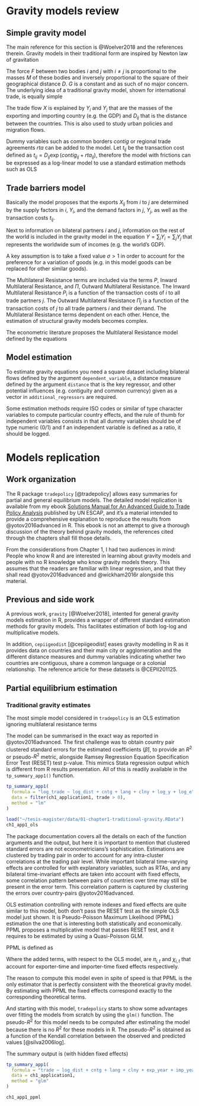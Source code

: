 \chapter{Replication of `An Advanced Guide To Trade Policy Analysis'}

# Gravity models review

## Simple gravity model

The main reference for this section is @Woelver2018 and the references therein. Gravity models in their traditional form are inspired by Newton law of gravitation
\begin{equation}
F_{ij}=G\frac{M_{i}M_{j}}{D^{2}_{ij}}.
\end{equation}

The force $F$ between two bodies $i$ and $j$ with $i \neq j$ is proportional to the masses $M$ of these bodies and inversely proportional to the square of their geographical distance $D$. $G$ is a constant and as such of no major concern. The underlying idea of a traditional gravity model, shown for international trade, is equally simple
\begin{equation}
X_{ij}=G\frac{Y_{i}^{\beta_{1}}Y_{j}^{\beta_{2}}}{D_{ij}^{\beta_{3}}}.
\end{equation}

The trade flow $X$ is explained by $Y_{i}$ and $Y_{j}$ that are the masses of the exporting and importing country (e.g. the GDP) and $D_{ij}$ that is the distance between the countries. This is also used to study urban policies and migration flows.

Dummy variables such as common borders $contig$ or regional trade agreements $rta$ can be added to the model. Let $t_{ij}$ be the transaction cost defined as $t_{ij}= D_{ij} \exp(contig_{ij} + rta_{ij})$, therefore the model with frictions can be expressed as a log-linear model to use a standard estimation methods such as OLS
\begin{align}
X_{ij} =& G\frac{Y_{i}^{\beta_{1}}Y_{j}^{\beta_{2}}}{t_{ij}^{\beta_{3}}} \\
\implies \log X_{ij} =& \beta_{0}\log G +\beta_{1}\log Y_{i}+\beta_{2}\log Y_{j}+\beta_{3}\log D_{ij}\\
&+ \beta_{4}contig_{ij}+\beta_{5}rta_{ij}.
\end{align}

## Trade barriers model

Basically the model proposes that the exports $X_{ij}$ from $i$ to $j$ are determined by the supply factors in $i$, $Y_{i}$, and the demand factors in $j$, $Y_{j}$, as well as the transaction costs $t_{ij}$.

Next to information on bilateral partners $i$ and $j$, information on the rest of the world is included in the gravity model in the equation $Y=\sum_{i} Y_{i}= \sum_{j} Y_{j}$ that represents the worldwide sum of incomes (e.g. the world's GDP).

A key assumption is to take a fixed value $\sigma > 1$ in order to account for the preference for a variation of goods (e.g. in this model goods can be replaced for other similar goods).

The Multilateral Resistance terms are included via the terms $P$, Inward Multilateral Resistance, and $\Pi$, Outward Multilateral Resistance. The Inward Multilateral Resistance $P_i$ is a function of the transaction costs of $i$ to all trade partners $j$. The Outward Multilateral Resistance $\Pi_{j}$ is a function of the transaction costs of $j$ to all trade partners $i$ and their demand. 
The Multilateral Resistance terms dependent on each other. Hence, the estimation of structural gravity models becomes complex.

The econometric literature proposes the Multilateral Resistance model defined by the equations
\begin{align}
X_{ij} =& \frac{Y_{i}Y_{j}}{Y}\frac{t_{ij}^{1-\sigma}}{P_{j}^{1-\sigma}\Pi_{i}^{1-\sigma}}\\
P_{i}^{1-\sigma} \text{ }& \sum_{j}\frac{t_{ij}^{1-\sigma}}{\Pi_{j}^{1-\sigma}}\frac{Y_{j}}{Y};\:\Pi_{j}^{1-\sigma}=\sum_{i}\frac{t_{ij}^{1-\sigma}}{P_{i}^{1-\sigma}}\frac{Y_{i}}{Y}
\end{align}

## Model estimation

To estimate gravity equations you need a square dataset including bilateral flows defined by the argument `dependent_variable`, a distance measure defined by the argument `distance` that is the key regressor, and other potential influences (e.g. contiguity and common currency) given as a vector in `additional_regressors` are required.

Some estimation methods require ISO codes or similar of type character variables to compute particular country effects, and the rule of thumb for independent variables consists in that all dummy variables should be of type numeric (0/1) and f an independent variable is defined as a ratio, it should be logged.

# Models replication

## Work organization

The R package `tradepolicy` [@tradepolicy] allows easy summaries for partial and general equilibrium models. The detailed model replication is available from my ebook [Solutions Manual for An Advanced Guide to Trade Policy Analysis](https://r.tiid.org/R_structural_gravity/) published by UN ESCAP, and it's a material intended to provide a comprehensive explanation to reproduce the results from @yotov2016advanced in R. This ebook is not an attempt to give a thorough discussion of the theory behind gravity models, the references cited through the chapters shall fill those details.

From the considerations from Chapter 1, I had two audiences in mind: People who know R and are interested in learning about gravity models and people with no R knowledge who know gravity models theory. This assumes that the readers are familiar with linear regression, and that they shall read @yotov2016advanced and @wickham2016r alongside this material.

## Previous and side work

A previous work, `gravity` [@Woelver2018], intented for general gravity models estimation in R, provides a wrapper of different standard estimation methods for gravity models. This facilitates estimation of both log-log and multiplicative models.

In addition, `cepiigeodist` [@cepiigeodist] eases gravity modelling in R as it provides data on countries and their main city or agglomeration and the different distance measures and dummy variables indicating whether two countries are contiguous, share a common language or a colonial relationship. The reference article for these datasets is @CEPII201125.

## Partial equilibrium estimation

### Traditional gravity estimates

The most simple model considered in `tradepolicy` is an OLS estimation ignoring multilateral resistance terms
\begin{align}
\log X_{ij,t} =& \:\beta_0 + \beta_1 DIST_{i,j} + \beta_2 CNTG_{i,j} + \beta_3 LANG_{i,j}\\ 
\text{ }& + \beta_4 CLNY_{i,j} + \beta_5 \log Y_{i,t} + \beta_6 \log E_{j,t} + \varepsilon_{ij,t}.
\end{align}

The model can be summarised in the exact way as reported in @yotov2016advanced. The first challenge was to obtain country pair clustered standard errors for the estimated coefficients ($\hat{\beta}$), to provide an $R^2$ or pseudo-$R^2$ metric, alongside Ramsey Regression Equation Specification Error Test (RESET) test p-value. This mimics Stata regression output which is different from R results presentation. All of this is readily available in the `tp_summary_app1()` function.

```r
tp_summary_app1(
  formula = "log_trade ~ log_dist + cntg + lang + clny + log_y + log_e",
  data = filter(ch1_application1, trade > 0),
  method = "lm"
)
```

```r
load("~/tesis-magister/data/01-chapter1-traditional-gravity.RData")
ch1_app1_ols
```

The package documentation covers all the details on each of the function arguments and the output, but here it is important to mention that clustered standard errors are not econometricians's sophistication. Estimations are clustered by trading pair in order to account for any intra-cluster correlations at the trading pair level. While important bilateral time-varying effects are controlled for with explanatory variables, such as RTAs, and any bilateral time-invariant effects are taken into account with fixed effects, some correlation pattern between pairs of countries over time may still be present in the error term. This correlation pattern is captured by clustering the errors over country-pairs @yotov2016advanced.

OLS estimation controlling with remote indexes and fixed effects are quite similar to this model, both don't pass the RESET test as the simple OLS model just shown. It is Pseudo-Poisson Maximum Likelihood (PPML) estimation the one that is interesting both statistically and economically. PPML proposes a multiplicative model that passes RESET test, and it requires to be estimated by using a Quasi-Poisson GLM.

PPML is defined as
\begin{align}
X_{ij,t} =& \:\exp\left[\pi_{i,t} + \chi_{i,t} + \beta_1 \log(DIST)_{i,j} + \beta_2 CNTG_{i,j} +\right.\\
\text{ }& \:\left.\beta_3 LANG_{i,j} + \beta_4 CLNY_{i,j}\right] \times \varepsilon_{ij,t}.
\end{align}

Where the added terms, with respect to the OLS model, are $\pi_{i,t}$ and $\chi_{i,t}$ that
account for exporter-time and importer-time fixed effects respectively.

The reason to compute this model even in spite of speed is that PPML is the only estimator that is perfectly consistent with the theoretical gravity model. By estimating with PPML the fixed effects correspond exactly to the corresponding theoretical terms.

And starting with this model, `tradepolicy` starts to show some advantages over fitting the models from scratch by using the `glm()` function. The pseudo-$R^2$ for this model needs to be computed after estimating the model because there is no $R^2$ for these models in R. The pseudo-$R^2$ is obtained as a function of the Kendall correlation between the observed and predicted values [@silva2006log].

The summary output is (with hidden fixed effects)

```r
tp_summary_app1(
  formula = "trade ~ log_dist + cntg + lang + clny + exp_year + imp_year",
  data = ch1_application1,
  method = "glm"
)
```

```r
ch1_app1_ppml
```
